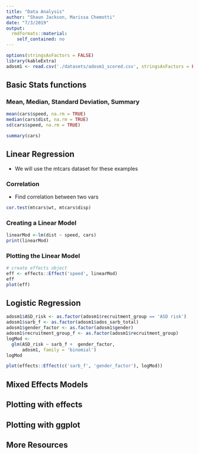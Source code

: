 ```yaml
---
title: "Data Analysis"
author: "Shaun Jackson, Marissa Chemotti"
date: "7/3/2019"
output: 
  rmdformats::material:
    self_contained: no
---
```


```r
options(stringsAsFactors = FALSE)
library(kableExtra)
adosm1 <- read.csv('./datasets/adosm1_scored.csv', stringsAsFactors = FALSE)
```

## Basic Stats functions

### Mean, Median, Standard Deviation, Summary
```r

mean(cars$speed, na.rm = TRUE)
median(cars$dist, na.rm = TRUE)
sd(cars$speed, na.rm = TRUE)

summary(cars)
```

## Linear Regression

- We will use the mtcars dataset for these examples

### Correlation

- Find correlation between two vars
```r
cor.test(mtcars$wt, mtcars$disp)
```

### Creating a Linear Model
```r
linearMod <-lm(dist ~ speed, cars)
print(linearMod)
```

### Plotting the Linear Model
```r
# create effects object
eff <- effects::Effect('speed', linearMod)
eff
plot(eff)
```

## Logistic Regression

```r
adosm1$ASD_risk <- as.factor(adosm1$recruitment_group == 'ASD risk')
adosm1$sarb_f <- as.factor(adosm1$ados_sarb_total)
adosm1$gender_factor <- as.factor(adosm1$gender)
adosm1$recruitment_group_f <- as.factor(adosm1$recruitment_group)
logMod <- 
  glm(ASD_risk ~ sarb_f +  gender_factor,
      adosm1, family = 'binomial')
logMod

plot(effects::Effect(c('sarb_f', 'gender_factor'), logMod))
```


## Mixed Effects Models

## Plotting with effects

## Plotting with ggplot

## More Resources

